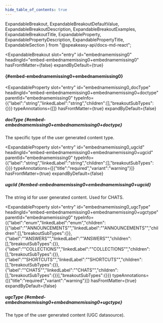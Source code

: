 ```yaml
---
hide_table_of_contents: true
---
```

  ExpandableBreakout,
  ExpandableBreakoutDefaultValue,
  ExpandableBreakoutDescription,
  ExpandableBreakoutExamples,
  ExpandableBreakoutTitle,
  ExpandableProperty,
  ExpandablePropertyDescription,
  ExpandablePropertyTitle,
  ExpandableSection
} from "@speakeasy-api/docs-md-react";

<ExpandableSection>

<ExpandableBreakout
  slot="entry"
  id="embednamemissing0"
  headingId="embed-embednamemissing0+embednamemissing0"
  hasFrontMatter={false}
  expandByDefault={true}
>

<ExpandableBreakoutTitle slot="title">

####  \{#embed-embednamemissing0+embednamemissing0\}

</ExpandableBreakoutTitle>

<ExpandableBreakoutDescription slot="description">

</ExpandableBreakoutDescription>

<ExpandableBreakoutExamples slot="examples">

</ExpandableBreakoutExamples>

<ExpandableBreakoutDefaultValue slot="defaultValue">

</ExpandableBreakoutDefaultValue>

</ExpandableBreakout>

<ExpandableProperty
  slot="entry"
  id="embednamemissing0_docType"
  headingId="embed-embednamemissing0+embednamemissing0+doctype"
  parentId="embednamemissing0"
  typeInfo={{"label":"string","linkedLabel":"string","children":[],"breakoutSubTypes":{}}}
  typeAnnotations={[]}
  hasFrontMatter={true}
  expandByDefault={false}
>

<ExpandablePropertyTitle slot="title">

##### docType \{#embed-embednamemissing0+embednamemissing0+doctype\}

</ExpandablePropertyTitle>

<ExpandablePropertyDescription slot="description">

The specific type of the user generated content type.

</ExpandablePropertyDescription>

</ExpandableProperty>

<ExpandableProperty
  slot="entry"
  id="embednamemissing0_ugcId"
  headingId="embed-embednamemissing0+embednamemissing0+ugcid"
  parentId="embednamemissing0"
  typeInfo={{"label":"string","linkedLabel":"string","children":[],"breakoutSubTypes":{}}}
  typeAnnotations={[{"title":"required","variant":"warning"}]}
  hasFrontMatter={true}
  expandByDefault={false}
>

<ExpandablePropertyTitle slot="title">

##### ugcId \{#embed-embednamemissing0+embednamemissing0+ugcid\}

</ExpandablePropertyTitle>

<ExpandablePropertyDescription slot="description">

The string id for user generated content. Used for CHATS.

</ExpandablePropertyDescription>

</ExpandableProperty>

<ExpandableProperty
  slot="entry"
  id="embednamemissing0_ugcType"
  headingId="embed-embednamemissing0+embednamemissing0+ugctype"
  parentId="embednamemissing0"
  typeInfo={{"label":"enum","linkedLabel":"enum","children":[{"label":"\"ANNOUNCEMENTS\"","linkedLabel":"\"ANNOUNCEMENTS\"","children":[],"breakoutSubTypes":{}},{"label":"\"ANSWERS\"","linkedLabel":"\"ANSWERS\"","children":[],"breakoutSubTypes":{}},{"label":"\"COLLECTIONS\"","linkedLabel":"\"COLLECTIONS\"","children":[],"breakoutSubTypes":{}},{"label":"\"SHORTCUTS\"","linkedLabel":"\"SHORTCUTS\"","children":[],"breakoutSubTypes":{}},{"label":"\"CHATS\"","linkedLabel":"\"CHATS\"","children":[],"breakoutSubTypes":{}}],"breakoutSubTypes":{}}}
  typeAnnotations={[{"title":"required","variant":"warning"}]}
  hasFrontMatter={true}
  expandByDefault={false}
>

<ExpandablePropertyTitle slot="title">

##### ugcType \{#embed-embednamemissing0+embednamemissing0+ugctype\}

</ExpandablePropertyTitle>

<ExpandablePropertyDescription slot="description">

The type of the user generated content (UGC datasource).

</ExpandablePropertyDescription>

</ExpandableProperty>

</ExpandableSection>